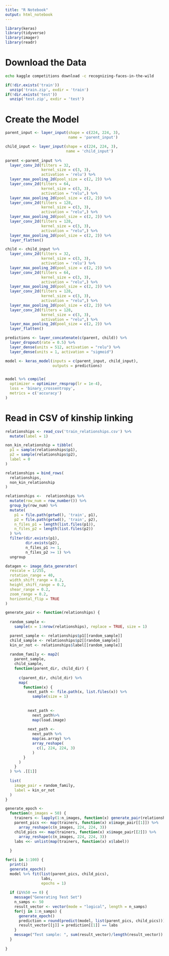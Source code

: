 ```yaml
---
title: "R Notebook"
output: html_notebook
---
```


```r
library(keras)
library(tidyverse)
library(imager)
library(readr)
```

# Download the Data
```bash
echo kaggle competitions download -c recognizing-faces-in-the-wild
```

```r
if(!dir.exists('train'))
  unzip('train.zip', exdir = 'train')
if(!dir.exists('test')) 
  unzip('test.zip', exdir = 'test')
```

# Create the Model
```r
parent_input <- layer_input(shape = c(224, 224, 3), 
                            name = 'parent_input')

child_input <- layer_input(shape = c(224, 224, 3), 
                           name = 'child_input')
 
parent <-parent_input %>% 
  layer_conv_2d(filters = 32,
                kernel_size = c(3, 3),
                activation = 'relu') %>% 
  layer_max_pooling_2d(pool_size = c(2, 2)) %>% 
  layer_conv_2d(filters = 64, 
                kernel_size = c(3, 3),
                activation = "relu",) %>% 
  layer_max_pooling_2d(pool_size = c(2, 2)) %>% 
  layer_conv_2d(filters = 128, 
                kernel_size = c(3, 3),
                activation = "relu",) %>% 
  layer_max_pooling_2d(pool_size = c(2, 2)) %>% 
  layer_conv_2d(filters = 128, 
                kernel_size = c(3, 3),
                activation = "relu",) %>% 
  layer_max_pooling_2d(pool_size = c(2, 2)) %>% 
  layer_flatten()

child <- child_input %>% 
  layer_conv_2d(filters = 32,
                kernel_size = c(3, 3),
                activation = 'relu') %>% 
  layer_max_pooling_2d(pool_size = c(2, 2)) %>% 
  layer_conv_2d(filters = 64, 
                kernel_size = c(3, 3),
                activation = "relu",) %>% 
  layer_max_pooling_2d(pool_size = c(2, 2)) %>% 
  layer_conv_2d(filters = 128, 
                kernel_size = c(3, 3),
                activation = "relu",) %>% 
  layer_max_pooling_2d(pool_size = c(2, 2)) %>% 
  layer_conv_2d(filters = 128, 
                kernel_size = c(3, 3),
                activation = "relu",) %>% 
  layer_max_pooling_2d(pool_size = c(2, 2)) %>% 
  layer_flatten()

predictions <- layer_concatenate(c(parent, child)) %>%
  layer_dropout(rate = 0.5) %>%
  layer_dense(units = 512, activation = "relu") %>%
  layer_dense(units = 1, activation = "sigmoid")

model <- keras_model(inputs = c(parent_input, child_input), 
                     outputs = predictions)


model %>% compile(
  optimizer = optimizer_rmsprop(lr = 1e-4),
  loss = 'binary_crossentropy',
  metrics = c('accuracy')
)
```


# Read in CSV of kinship linking

```r
relationships <- read_csv('train_relationships.csv') %>% 
  mutate(label = 1)

non_kin_relationship = tibble(
  p1 = sample(relationships$p1),
  p2 = sample(relationships$p2),
  label = 0
)

relationships = bind_rows(
  relationships,
  non_kin_relationship
)
```

```r
relationships <-  relationships %>% 
  mutate(row_num = row_number()) %>% 
  group_by(row_num) %>% 
  mutate(
    p1 = file.path(getwd(), 'train', p1),
    p2 = file.path(getwd(), 'train', p2),
    n_files_p1 = length(list.files(p1)),
    n_files_p2 = length(list.files(p2))
  ) %>% 
  filter(dir.exists(p1),
         dir.exists(p2),
         n_files_p1 >= 1,
         n_files_p2 >= 1) %>% 
  ungroup
```

```r
datagen <- image_data_generator(
  rescale = 1/255,
  rotation_range = 40,
  width_shift_range = 0.2,
  height_shift_range = 0.2,
  shear_range = 0.2,
  zoom_range = 0.2,
  horizontal_flip = TRUE
)
```

```r
generate_pair <- function(relationships) {
  
  random_sample <- 
    sample(x = 1:nrow(relationships), replace = TRUE, size = 1)

  parent_sample <- relationships$p1[[random_sample]]
  child_sample <- relationships$p2[[random_sample]]
  kin_or_not <- relationships$label[[random_sample]]
  
  random_family <- map2(
    parent_sample,
    child_sample,
    function(parent_dir, child_dir) {
    
      c(parent_dir, child_dir) %>% 
      map(
        function(x) {
          next_path <- file.path(x, list.files(x)) %>% 
            sample(size = 1) 
          
          
          next_path <- 
            next_path%>% 
            map(load.image) 
          
          next_path <- 
            next_path %>% 
            map(as.array) %>% 
            array_reshape(
              c(1, 224, 224, 3)
            )
        }
      )   
    }
  ) %>% .[[1]] 
  
  list(
    image_pair = random_family,
    label = kin_or_not 
  )
}

generate_epoch <- 
  function(n_images = 50) {
    trainers <- lapply(1:n_images, function(x) generate_pair(relationships))
    parent_pics <<- map(trainers, function(x) x$image_pair[[1]]) %>% 
      array_reshape(c(n_images, 224, 224, 3))
    child_pics <<- map(trainers, function(x) x$image_pair[[2]]) %>% 
      array_reshape(c(n_images, 224, 224, 3))
    labs <<- unlist(map(trainers, function(x) x$label))
  
  }
```

```r


for(i in 1:100) {
  print(i)
  generate_epoch()
  model %>% fit(list(parent_pics, child_pics), 
                labs, 
                epochs = 1)
  
  if (i%%50 == 0) {
    message("Generating Test Set")
    n_samps <- 50
    result_vector <- vector(mode = "logical", length = n_samps)
    for(j in 1:n_samps) {
      generate_epoch()
      prediction = round(predict(model, list(parent_pics, child_pics)))
      result_vector[[j]] = prediction[[1]] == labs
    }
    message("Test sample: ", sum(result_vector)/length(result_vector))
  }
  
}
```
